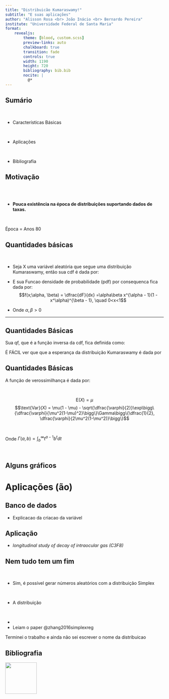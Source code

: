 ```yaml
---
title: "Distribuicão Kumaraswamy!"
subtitle: "E suas aplicações"
author: "Alisson Rosa <br> João Inácio <br> Bernardo Pereira"
institute: "Universidade Federal de Santa Maria"
format: 
    revealjs:
        theme: [blood, custom.scss]
        preview-links: auto
        chalkboard: true
        transition: fade
        controls: true
        width: 1190
        height: 720
        bibliography: bib.bib
        nocite: |
          @*
---
```


## Sumário

::: {.incremental}

<br />

- Características Básicas

<br />

 

- Aplicações

<br />



- Bibliografia

:::







## Motivação 


<br />
<br />

- **Pouca existência na época de distribuições suportando dados de taxas.**

<br />

 





::: footer
Época = Anos 80
:::


## Quantidades básicas


<br />

- Seja X uma variável aleatória que segue uma distribuição Kumaraswamy, então sua cdf é dada por:

\begin{align}
F(x;\alpha, \beta) = 1 - (1 - x^\alpha)^\beta,  \quad 0 < x< 1
\end{align}

- E sua Funcao densidade de probabilidade (pdf) por consequenca fica dada por:
$$f(x;\alpha, \beta) = \dfrac{dF}{dx} =\alpha\beta x^{\alpha - 1}(1 - x^\alpha)^{\beta  - 1}, \quad 0<x<1$$

* Onde $\alpha, \beta > 0$





---

## Quantidades Básicas

Sua qf, que é  a função inversa da cdf, fica definida como:

\begin{align}
Q(u;\alpha, \beta) = \bigg(1 - (1 - u)^{1/\beta}\bigg)^{\dfrac{1}{\alpha}}, \quad 0<u<1
\end{align}

É FÁCIL ver que que a esperança da distribuição Kumaraswamy é dada por  

\begin{align}
\text{E}(X) = \dfrac{\beta\Gamma\bigg(1 + \dfrac{1}{\alpha}\bigg)\Gamma(\beta)}{\Gamma\bigg(1 + \dfrac{1}{\alpha} + \beta\bigg)}
\end{align}

## Quantidades Básicas
A função de verossimilhança é dada por:

\begin{align}
L(\alpha, \beta; x) = \prod_{i=1}^{n}f(x;\alpha, \beta) = \alpha^n \beta^n \prod_{i=1}^{n}x_i^{\alpha - 1}\prod_{i=1}^{n}(1-x_i^{\alpha})^{\beta-1}
\end{align}

<br />


$$\text{E}(X) = \mu$$ 
$$\text{Var}(X) = \mu(1 - \mu) - \sqrt{\dfrac{\varphi}{2}}\exp\bigg\{\dfrac{\varphi}{\mu^2(1-\mu)^2}\bigg\}\Gamma\bigg\{\dfrac{1}{2}, \dfrac{\varphi}{2\mu^2(1-\mu^2)}\bigg\}$$

<br />

Onde $\Gamma(a,b) = \int_{b}^{\infty}t^{a-1}b^tdt$




<br />


## Alguns gráficos {background-color="white"}











# Aplicações (ão)

## Banco de dados

* Explicacao da criacao da variável



## Aplicação {background-color="white"}

* *longitudinal study of decay of intraocular gas (C3F8)*



## Nem tudo tem um fim
<br />

* Sim, é possível gerar números aleatórios com a distribuição Simplex

<br />

* A distribuição 

<br />

* 

* Leiam o paper @zhang2016simplexreg



::: footer
Terminei o trabalho e ainda não sei escrever o nome da distribuicao
:::

## Bibliografia

![](https://media.tenor.com/OaFwdekCkuIAAAAC/evangelion-rei-plush.gif){.absolute top=370 left=100 width="100" height=290"}